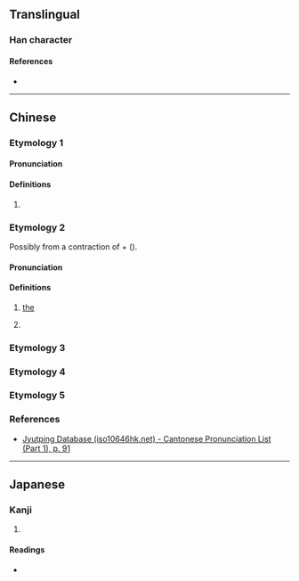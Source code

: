 {{character info}}
==Translingual==

===Han character===
{{Han char|rn=38|rad=女|as=04|sn=7|four=|canj=VMF|ids=⿰女不}}

====References====
* {{Han ref|kx=0256.260|dkj=06092|dj=0521.060|hdz=21030.010|uh=599A|ud=22938}}

----

==Chinese==

===Etymology 1===
{{zh-forms}}

====Pronunciation====
{{zh-pron
|m=fǒu
|c=fau2
|mc=y
|oc=y
|cat=
}}

====Definitions====
{{zh-hanzi}}

# {{rfdef|zh|sort=女04}}

===Etymology 2===
{{zh-forms}}
Possibly from a contraction of {{zh-l|許|tr=-|that}} + {{zh-l|*枚|(classifier)}} ({{zh-ref|Qian, 2002}}).

====Pronunciation====
{{rfp|nan}}

====Definitions====
{{zh-hanzi}}

# {{lb|zh|Hainanese}} [[the]] {{gl|definite determiner}}
# {{lb|zh|Hainanese}} {{n-g|Prefix used in front of personal names or qualities to form an appellation.}}

===Etymology 3===
{{zh-see|胚|v}}

===Etymology 4===
{{zh-see|邳|v}}

===Etymology 5===
{{zh-see|嬛|v}}

===References===
* [http://www.iso10646hk.net/jp/document/download.jsp Jyutping Database (iso10646hk.net) - Cantonese Pronunciation List (Part 1), p. 91]

----

==Japanese==

===Kanji===
{{ja-kanji|grade=|rs=女04}}

# {{rfdef|ja|sort=女04}}

====Readings====
* {{ja-readings|on=[[ふう]] (fū), [[はい]] (hai)|kun=}}